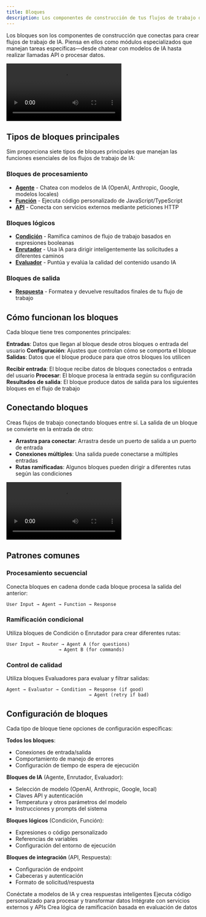 ```yaml
---
title: Bloques
description: Los componentes de construcción de tus flujos de trabajo de IA
---
```



Los bloques son los componentes de construcción que conectas para crear flujos de trabajo de IA. Piensa en ellos como módulos especializados que manejan tareas específicas—desde chatear con modelos de IA hasta realizar llamadas API o procesar datos.

<div className="w-full max-w-2xl mx-auto overflow-hidden rounded-lg">
  <Video src="connections.mp4" width={700} height={450} />
</div>

## Tipos de bloques principales

Sim proporciona siete tipos de bloques principales que manejan las funciones esenciales de los flujos de trabajo de IA:

### Bloques de procesamiento
- **[Agente](/blocks/agent)** - Chatea con modelos de IA (OpenAI, Anthropic, Google, modelos locales)
- **[Función](/blocks/function)** - Ejecuta código personalizado de JavaScript/TypeScript
- **[API](/blocks/api)** - Conecta con servicios externos mediante peticiones HTTP

### Bloques lógicos
- **[Condición](/blocks/condition)** - Ramifica caminos de flujo de trabajo basados en expresiones booleanas
- **[Enrutador](/blocks/router)** - Usa IA para dirigir inteligentemente las solicitudes a diferentes caminos
- **[Evaluador](/blocks/evaluator)** - Puntúa y evalúa la calidad del contenido usando IA

### Bloques de salida
- **[Respuesta](/blocks/response)** - Formatea y devuelve resultados finales de tu flujo de trabajo

## Cómo funcionan los bloques

Cada bloque tiene tres componentes principales:

**Entradas**: Datos que llegan al bloque desde otros bloques o entrada del usuario
**Configuración**: Ajustes que controlan cómo se comporta el bloque
**Salidas**: Datos que el bloque produce para que otros bloques los utilicen

<Steps>
  <Step>
    <strong>Recibir entrada</strong>: El bloque recibe datos de bloques conectados o entrada del usuario
  </Step>
  <Step>
    <strong>Procesar</strong>: El bloque procesa la entrada según su configuración
  </Step>
  <Step>
    <strong>Resultados de salida</strong>: El bloque produce datos de salida para los siguientes bloques en el flujo de trabajo
  </Step>
</Steps>

## Conectando bloques

Creas flujos de trabajo conectando bloques entre sí. La salida de un bloque se convierte en la entrada de otro:

- **Arrastra para conectar**: Arrastra desde un puerto de salida a un puerto de entrada
- **Conexiones múltiples**: Una salida puede conectarse a múltiples entradas
- **Rutas ramificadas**: Algunos bloques pueden dirigir a diferentes rutas según las condiciones

<div className="w-full max-w-2xl mx-auto overflow-hidden rounded-lg">
  <Video src="connections.mp4" width={700} height={450} />
</div>

## Patrones comunes

### Procesamiento secuencial
Conecta bloques en cadena donde cada bloque procesa la salida del anterior:

```
User Input → Agent → Function → Response
```

### Ramificación condicional
Utiliza bloques de Condición o Enrutador para crear diferentes rutas:

```
User Input → Router → Agent A (for questions)
                   → Agent B (for commands)
```

### Control de calidad
Utiliza bloques Evaluadores para evaluar y filtrar salidas:

```
Agent → Evaluator → Condition → Response (if good)
                              → Agent (retry if bad)
```

## Configuración de bloques

Cada tipo de bloque tiene opciones de configuración específicas:

**Todos los bloques**:
- Conexiones de entrada/salida
- Comportamiento de manejo de errores
- Configuración de tiempo de espera de ejecución

**Bloques de IA** (Agente, Enrutador, Evaluador):
- Selección de modelo (OpenAI, Anthropic, Google, local)
- Claves API y autenticación
- Temperatura y otros parámetros del modelo
- Instrucciones y prompts del sistema

**Bloques lógicos** (Condición, Función):
- Expresiones o código personalizado
- Referencias de variables
- Configuración del entorno de ejecución

**Bloques de integración** (API, Respuesta):
- Configuración de endpoint
- Cabeceras y autenticación
- Formato de solicitud/respuesta

<Cards>
  <Card title="Bloque de agente" href="/blocks/agent">
    Conéctate a modelos de IA y crea respuestas inteligentes
  </Card>
  <Card title="Bloque de función" href="/blocks/function">
    Ejecuta código personalizado para procesar y transformar datos
  </Card>
  <Card title="Bloque de API" href="/blocks/api">
    Intégrate con servicios externos y APIs
  </Card>
  <Card title="Bloque de condición" href="/blocks/condition">
    Crea lógica de ramificación basada en evaluación de datos
  </Card>
</Cards>
